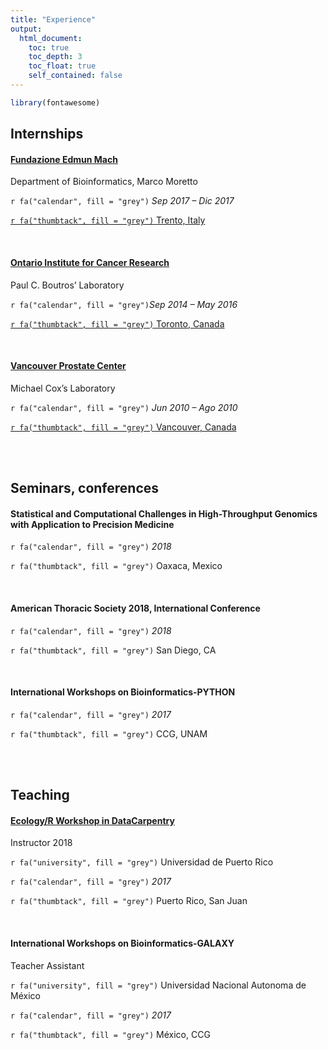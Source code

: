 ```yaml
---
title: "Experience"
output:
  html_document:
    toc: true
    toc_depth: 3
    toc_float: true
    self_contained: false
---
```

```r
library(fontawesome)
```



## 	Internships



#### [__Fundazione Edmun Mach__](https://www.fmach.it/) 


Department of Bioinformatics, Marco Moretto

 `r fa("calendar", fill = "grey")` *Sep 2017 – Dic 2017*		
 
 [`r fa("thumbtack", fill = "grey")` Trento, Italy](https://goo.gl/maps/Hkd3gqxngS92)


<br>  

#### [__Ontario Institute for Cancer Research__](https://oicr.on.ca/) 

 Paul C. Boutros' Laboratory 

 `r fa("calendar", fill = "grey")`*Sep 2014 – May 2016* 	
 
 [`r fa("thumbtack", fill = "grey")` Toronto, Canada](https://goo.gl/maps/JcXhPdafWg72)

<br> 

#### [__Vancouver Prostate Center__](https://www.prostatecentre.com/)  

 Michael Cox's Laboratory
 
 `r fa("calendar", fill = "grey")` *Jun 2010 – Ago 2010*
 
 [`r fa("thumbtack", fill = "grey")` Vancouver, Canada](https://goo.gl/maps/9CuRJuufCQk)  

<br><br>

## 	Seminars, conferences


#### Statistical and Computational Challenges in High-Throughput Genomics with Application to Precision Medicine
 `r fa("calendar", fill = "grey")` *2018*	
 
 `r fa("thumbtack", fill = "grey")`  Oaxaca, Mexico

<br>

#### American Thoracic Society 2018, International Conference
 `r fa("calendar", fill = "grey")` *2018*	
 
 `r fa("thumbtack", fill = "grey")`  San Diego, CA

<br>  

#### International Workshops on Bioinformatics-PYTHON
 `r fa("calendar", fill = "grey")` *2017*	
 
 `r fa("thumbtack", fill = "grey")`  CCG, UNAM

<br><br>

## Teaching

#### [Ecology/R Workshop in DataCarpentry](https://map0logo.github.io/2018-08-15-puerto-rico-ecology/)
Instructor 2018

 `r fa("university", fill = "grey")`  Universidad de Puerto Rico

 `r fa("calendar", fill = "grey")` *2017*	
 
 `r fa("thumbtack", fill = "grey")`  Puerto Rico, San Juan


<br>  

#### International Workshops on Bioinformatics-GALAXY
Teacher Assistant

 `r fa("university", fill = "grey")`  Universidad Nacional Autonoma de México

 `r fa("calendar", fill = "grey")` *2017*	
 
 `r fa("thumbtack", fill = "grey")`  México, CCG




